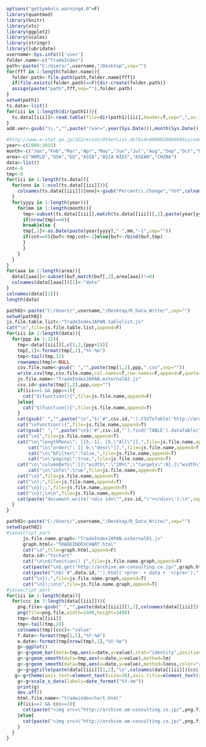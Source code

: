 ```r
options("getSymbols.warning4.0"=F)
library(quantmod)
library(knitr)
library(xts)
library(ggplot2)
library(scales)
library(stringr)
library(lubridate)
username<-Sys.info()['user']
folder.name<-c("TradeIndex")
path<-paste("C:/Users/",username,"/Desktop",sep="")
for(fff in 1:length(folder.name)){
  folder.path<-file.path(path,folder.name[fff])
  if(file.exists(folder.path)==F){dir.create(folder.path)}
  assign(paste("path",fff,sep=""),folder.path)
}
setwd(path1)
ts.data<-list()
for(iii in 1:length(dir(path1))){
  ts.data[[iii]]<-read.table(file=dir(path1)[iii],header=T,sep=",",as.is=T,skip=1) 
}
add.ver<-gsub("\\.","",paste("?var=",year(Sys.Date()),month(Sys.Date()),day(Sys.Date()),hour(Sys.time()),minute(Sys.time()),second(Sys.time()),sep=""))
```

```r
#http://www.e-stat.go.jp/SG1/estat/OtherList.do?bid=000001008860&cycode=1
year<-c(2009:2015)
month<-c("Jan","Feb","Mar","Apr","May","Jun","Jul","Aug","Sep","Oct","Nov","Dec")
area<-c("WORLD","USA","EU","ASIA","ASIA NIES","ASEAN","CHINA")
data<-list()
cnt<-0
tmp<-0
for(iii in 1:length(ts.data)){  
  for(nnn in 1:ncol(ts.data[[iii]])){
    colnames(ts.data[[iii]])[nnn]<-gsub("Percent\\.Change","YoY",colnames(ts.data[[iii]])[nnn])  
  }
  for(yyyy in 1:length(year)){
    for(mm in 1:length(month)){
      tmp<-subset(ts.data[[iii]],match(ts.data[[iii]][,1],paste(year[yyyy]," ",month[mm],".",sep=""))!=0)
      if(nrow(tmp)==0){
      break}else {
      tmp[,1]<-as.Date(paste(year[yyyy],"-",mm,"-1",sep=""))
      if(cnt==0){buf<-tmp;cnt<-1}else{buf<-rbind(buf,tmp)
      }
      }
    }
  }
}
for(aaa in 1:length(area)){
  data[[aaa]]<-subset(buf,match(buf[,2],area[aaa])!=0)
  colnames(data[[aaa]])[1]<-"date"
}
colnames(data[[1]])
length(data)
```

```r
path02<-paste("C:/Users/",username,"/Desktop/R_Data_Write/",sep="")
setwd(path02)
js.file.table.list<-"TradeIndexJAPAN.tablelist.js"
cat("\n",file=js.file.table.list,append=F)
for(iii in 1:length(data)){
  for(ppp in 1:12){
    tmp<-data[[iii]][,c(1,2,(ppp+2))]
    tmp[,1]<-format(tmp[,1],"%Y-%m")
    tmp<-tail(tmp,12)
    rownames(tmp)<-NULL
    csv.file.name<-gsub(" ","",paste(tmp[1,2],ppp,".csv",sep=""))
    write.csv(tmp,csv.file.name,col.names=T,row.names=F,append=F,quote=F,fileEncoding="UTF-8")
    js.file.name<-"TradeIndexJAPAN.external02.js"
    csv.id<-paste(tmp[1,2],ppp,sep="")
    if(iii==1 && ppp==1){
      cat("$(function(){",file=js.file.name,append=F)     
    }else{
      cat("$(function(){",file=js.file.name,append=T)     
    }
    cat(gsub(" ","",paste("\n","$('#",csv.id,"').CSVToTable('http://archive.am-consulting.co.jp/",csv.file.name,add.ver,"',{startLine:0}).bind(\"loadComplete\",",sep="")),file=js.file.name,append=T)     
   	cat("\nfunction(){",file=js.file.name,append=T)
    cat(gsub(" ","",paste("\n$('#",csv.id,"').find('TABLE').dataTable(")),file=js.file.name,append=T)
    cat("\n{",file=js.file.name,append=T)    
   	cat("\n\"lengthMenu\": [[5,-1], [5,\"All\"]],",file=js.file.name,append=T) 
  		cat("\n\"order\": [[ 0,\"desc\"]],",file=js.file.name,append=T)			
  		cat("\n\"bFilter\":false,",file=js.file.name,append=T)
  		cat("\n\"paging\":true,",file=js.file.name,append=T)
    cat("\n\"columnDefs\":[{\"width\":\"20%\",\"targets\":0},{\"width\":\"20%\",\"targets\":1}],",file=js.file.name,append=T)
  		cat("\n\"info\":true",file=js.file.name,append=T)
    cat("\n}",file=js.file.name,append=T)    
    cat("\n);",file=js.file.name,append=T)
    cat("\n});;",file=js.file.name,append=T)    
    cat("\n});\n\n",file=js.file.name,append=T)  
    cat(paste("document.write('<div id=\"",csv.id,"\"></div>\');\n",sep=""),file=js.file.table.list,append=T)
  }
}
```

```r
path02<-paste("C:/Users/",username,"/Desktop/R_Data_Write/",sep="")
setwd(path02)
#javascript part
      js.file.name.graph<-"TradeIndexJAPAN.external01.js"
      graph.html<-"TRADEINDEXCHART.html"
      cat("\n",file=graph.html,append=F)      
      data.id<-"tschart"
      cat("\n\n$(function() {",file=js.file.name.graph,append=F)
      cat(paste("\n$.get('http://archive.am-consulting.co.jp/",graph.html,add.ver,"', function(data) {",sep=""),file=js.file.name.graph,append=T)
      cat(paste("\n$('#",data.id,"').html('<pre>' + data + '</pre>');",sep=""),file=js.file.name.graph,append=T)
      cat("\n});",file=js.file.name.graph,append=T)
      cat("\n});\n\n",file=js.file.name.graph,append=T)
#javascript part  
for(iii in 1:length(data)){
  for(ccc in 3:length(data[[iii]])){
    png.file<-gsub(" ","",paste(data[[iii]][1,2],colnames(data[[iii]])[ccc],".png",sep=""))
    png(file=png.file,width=1400,height=1400) 
    tmp<-data[[iii]]
    tmp<-tail(tmp,24)
    colnames(tmp)[ccc]<-"value"
    f.date<-format(tmp[1,1],"%Y-%m")
    e.date<-format(tmp[nrow(tmp),1],"%Y-%m")
    g<-ggplot()
    g<-g+geom_bar(data=tmp,aes(x=date,y=value),stat="identity",position="identity",fill="blue",alpha=0.2,color="black")
    g<-g+geom_smooth(data=tmp,aes(x=date,y=value),method=lm)
    g<-g+geom_smooth(data=tmp,aes(x=date,y=value),method=loess,color="red")
    g<-g+ggtitle(paste(data[[iii]][1,2],"\n",colnames(data[[iii]])[ccc],"\n",f.date,"-",e.date))+xlab("")+ylab("")
   g<-g+theme(axis.text=element_text(size=30),axis.title=element_text(size=50,face="bold"),title=element_text(size=60,face="bold"),legend.position="top",legend.text=element_text(colour="black",size=25,face="bold"),legend.title=element_text(colour="white",size=1,face="bold"))          
    g<-g+scale_x_date(labels=date_format("%Y-%m"))
    print(g)
    dev.off()
    html.file.name<-"tradeindexchart.html"    
    if(iii==1 && ccc==3){
      cat(paste("<img src=\"http://archive.am-consulting.co.jp/",png.file,add.ver,"\"", "alt=\"\" width=\"100%\">\n",sep=""),file=graph.html,append=F)
    }else{
      cat(paste("<img src=\"http://archive.am-consulting.co.jp/",png.file,add.ver,"\"", "alt=\"\" width=\"100%\">\n",sep=""),file=graph.html,append=T)
    }
  }
}
```